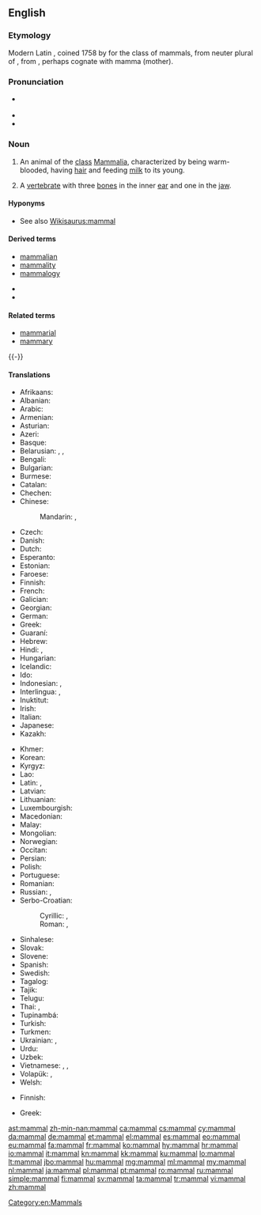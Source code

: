 ==English==
{{wikipedia}}
{{picdic
|image=Tiger in the water.jpg
|detail1=
{{picdicimg|image=Lightmatter chimp.jpg|link=animal|lang=en}}
|detail2=
{{picdicimg|image=Cow female black white.jpg|link=farm animal|lang=en}}
{{picdicimg|image=Pudel miniatura 342.jpg|link=pet|lang=en}}
{{picdicimg|image=Male Lion on Rock.jpg|link=wild animal|lang=en}}
}}

===Etymology===
Modern Latin {{m|la|Mammalia}}, coined 1758 by {{w|Linnaeus}} for the class of mammals, from neuter plural of {{etyl|LL.|en}} {{m|la|mammalis||of the breast}}, from {{etyl|la|en}} {{m|la|mamma||breast}}, perhaps cognate with mamma (mother).

===Pronunciation===
* {{a|GenAm}} {{IPA|/ˈmæməl/|lang=en}}
* {{hyphenation|mam|mal|lang=en}}
* {{audio|en-us-mammal.ogg|Audio (US)|lang=en}}

===Noun===
{{en-noun}}

# An animal of the [[class]] [[Mammalia]], characterized by being warm-blooded, having [[hair]] and feeding [[milk]] to its young.
# {{context|paleontology|lang=en}} A [[vertebrate]] with three [[bone]]s in the inner [[ear]] and one in the [[jaw]].

====Hyponyms====
* See also [[Wikisaurus:mammal]]

====Derived terms====
{{top2}}
* [[mammalian]]
* [[mammality]]
* [[mammalogy]]
{{mid2}}
* {{l|en|marine mammal}}
* {{l|en|sea mammal}}
{{bottom}}

====Related terms====
* [[mammarial]]
* [[mammary]]
{{-}}

====Translations====
{{trans-top|animal of the class Mammalia}}
* Afrikaans: {{t|af|soogdier}}
* Albanian: {{t+|sq|gjitar|m}}
* Arabic: {{t|ar|ثَدْيِيّ|m}}
* Armenian: {{t+|hy|կաթնասուն}}
* Asturian: {{t+|ast|mamíferu|m}}
* Azeri: {{t|az|məməli}}
* Basque: {{t+|eu|ugaztun}}
* Belarusian: {{t|be|млекако́рмячае|n|sc=Cyrl}}, {{t|be|сысу́н|m|sc=Cyrl}}, {{t|be|тварина|m|alt=звер|sc=Cyrl}}
* Bengali: {{t+|bn|স্তন্যপায়ী|tr=stôn'yôpaẏi|sc=Beng}}
* Bulgarian: {{t+|bg|боза́йник|m}}
* Burmese: {{t+|my|နို့တိုက်သတ္တဝါ|sc=Mymr}}
* Catalan: {{t+|ca|mamífer|m}}
* Chechen: {{t|ce|декха дийнат|sc=Cyrl}}
* Chinese:
*: Mandarin: {{t+|cmn|哺乳類}}, {{t+|cmn|哺乳类|tr=bǔrǔlèi|sc=Hani}}
* Czech: {{t+|cs|savec|m}}
* Danish: {{t+|da|pattedyr}}
* Dutch: {{t+|nl|zoogdier|n}}
* Esperanto: {{t|eo|mamulo}}
* Estonian: {{t|et|imetaja}}
* Faroese: {{t+|fo|súgdjór|n}}
* Finnish: {{t+|fi|nisäkäs}}
* French: {{t+|fr|mammifère|m}}
* Galician: {{t+|gl|mamífero|m}}
* Georgian: {{t|ka|ძუძუმწოვარი|sc=Geor}}
* German: {{t+|de|Säugetier|n}}
* Greek: {{t+|el|θηλαστικό|n|sc=Grek}}
* Guaraní: {{t+|gn|okambúva}}
* Hebrew: {{t+|he|יונק|tr=yoneq}}
* Hindi: {{t|hi|स्तनपायी|tr=stanpāyī}}, {{t+|hi|स्तनधारी|tr=standhārī|sc=Deva}}
* Hungarian: {{t+|hu|emlős}}
* Icelandic: {{t+|is|spendýr}}
* Ido: {{t+|io|mamifero}}
* Indonesian: {{t+|id|mamalia}}, {{t|id|[[hewan]] [[susu|menyusui]]}}
* Interlingua: {{t|ia|mammifero}}, {{t|ia|mammal}}
* Inuktitut: {{t|iu|ᒪᒻᒪᓛᑎᒃ}}
* Irish: {{t+|ga|mamach|m}}
* Italian: {{t+|it|mammifero|m}}
* Japanese: {{t+|ja|哺乳類|tr=ほにゅうるい, honyūrui}}
* Kazakh: {{t|kk|сүтқоректі|sc=Cyrl}}
{{trans-mid}}
* Khmer: {{t|km|ថនិកសត្វ|tr=tʰa’ni’ka’sat|sc=Khmr}}
* Korean: {{t+|ko|포유류|sc=Hang}}
* Kyrgyz: {{t|ky|сүт эмүүчүл|sc=Cyrl}}
* Lao: {{t+|lo|ສັດລ້ຽງລູກດ້ວຍນົມ|sc=Laoo}}
* Latin: {{t|la|mammalis}}, {{t|la|mammalia}}
* Latvian: {{t|lv|zīdītājs|m}}
* Lithuanian: {{t+|lt|žinduolis|m}}
* Luxembourgish: {{t+|lb|Mamendéier|n}}
* Macedonian: {{t|mk|цицач|m}}
* Malay: {{t|ms|mamalia}}
* Mongolian: {{t+|mn|хөхтөн|sc=Cyrl}}
* Norwegian: {{t+|no|pattedyr|n}}
* Occitan: {{t+|oc|mamifèr|m}}
* Persian: {{t+|fa|پستاندار|tr=pestândâr}}
* Polish: {{t+|pl|ssak|m-an}}
* Portuguese: {{t+|pt|mamífero|m}}
* Romanian: {{t+|ro|mamifer|n}}
* Russian: {{t+|ru|млекопита́ющее|n}}, {{t+|ru|зверь|m}}
* Serbo-Croatian:
*: Cyrillic: {{t|sh|сисар|m}}, {{t|sh|сисавац|m}}
*: Roman: {{t|sh|sisar|m}}, {{t+|sh|sisavac|m}}
* Sinhalese: {{t|si|ක්‍ෂීරපායීන්|sc=Sinh}}
* Slovak: {{t|sk|cicavec|m}}
* Slovene: {{t+|sl|sesalec|m}}
* Spanish: {{t+|es|mamífero|m}}
* Swedish: {{t+|sv|däggdjur|n}}
* Tagalog: {{t|tl|mamal}}
* Tajik: {{t|tg|ширхӯр|sc=Cyrl}}
* Telugu: {{t+|te|క్షీరదం}}
* Thai: {{t+|th|สัตว์เลี้ยงลูกด้วยน้ำนม|tr=sàt líang lôok dûay náam nom|sc=Thai}}, {{t|th|สัตว์กินนม|tr=sàt gin nom|sc=Thai}}
* Tupinambá: {{t|tpn|okambúba'e}}
* Turkish: {{t+|tr|memeli}}
* Turkmen: {{t|tk|süýdemdiriji}}
* Ukrainian: {{t|uk|ссаве́ць|m|sc=Cyrl}}, {{t+|uk|звір|m|sc=Cyrl}}
* Urdu: {{t|ur|ستنپایی|tr=satnapāyī|sc=ur-Arab}}
* Uzbek: {{t|uz|sut emizuvchil}}
* Vietnamese: {{t|vi|loài thú}}, {{t|vi|lớp thú}}, {{t|vi|loài động vật có vú}}
* Volapük: {{qualifier|♂♀}} {{t+|vo|sügaf}}, {{qualifier|♂♀}} {{t+|vo|süganim}}
* Welsh: {{t+|cy|mamal|m}}
{{trans-bottom}}

{{trans-top|paleontology: vertebrate with three bones in the inner ear and one in the jaw}}
* Finnish: {{t+|fi|nisäkäs}}
{{trans-mid}}
* Greek: {{t+|el|θηλαστικό|n|sc=Grek}}
{{trans-bottom}}

[[Category:en:Mammals]]

[[ast:mammal]]
[[zh-min-nan:mammal]]
[[ca:mammal]]
[[cs:mammal]]
[[cy:mammal]]
[[da:mammal]]
[[de:mammal]]
[[et:mammal]]
[[el:mammal]]
[[es:mammal]]
[[eo:mammal]]
[[eu:mammal]]
[[fa:mammal]]
[[fr:mammal]]
[[ko:mammal]]
[[hy:mammal]]
[[hr:mammal]]
[[io:mammal]]
[[it:mammal]]
[[kn:mammal]]
[[kk:mammal]]
[[ku:mammal]]
[[lo:mammal]]
[[lt:mammal]]
[[jbo:mammal]]
[[hu:mammal]]
[[mg:mammal]]
[[ml:mammal]]
[[my:mammal]]
[[nl:mammal]]
[[ja:mammal]]
[[pl:mammal]]
[[pt:mammal]]
[[ro:mammal]]
[[ru:mammal]]
[[simple:mammal]]
[[fi:mammal]]
[[sv:mammal]]
[[ta:mammal]]
[[tr:mammal]]
[[vi:mammal]]
[[zh:mammal]]